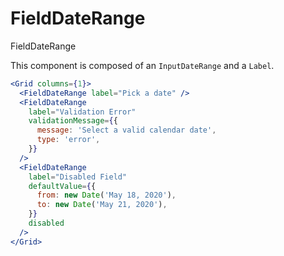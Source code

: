 
<Meta
  component={FieldDateRange}
  title="Docs/Components/Fields/FieldDateRange"
/>

# FieldDateRange

<ImportMessage packageName="components-date">FieldDateRange</ImportMessage>

This component is composed of an `InputDateRange` and a `Label`.

```jsx
<Grid columns={1}>
  <FieldDateRange label="Pick a date" />
  <FieldDateRange
    label="Validation Error"
    validationMessage={{
      message: 'Select a valid calendar date',
      type: 'error',
    }}
  />
  <FieldDateRange
    label="Disabled Field"
    defaultValue={{
      from: new Date('May 18, 2020'),
      to: new Date('May 21, 2020'),
    }}
    disabled
  />
</Grid>
```
